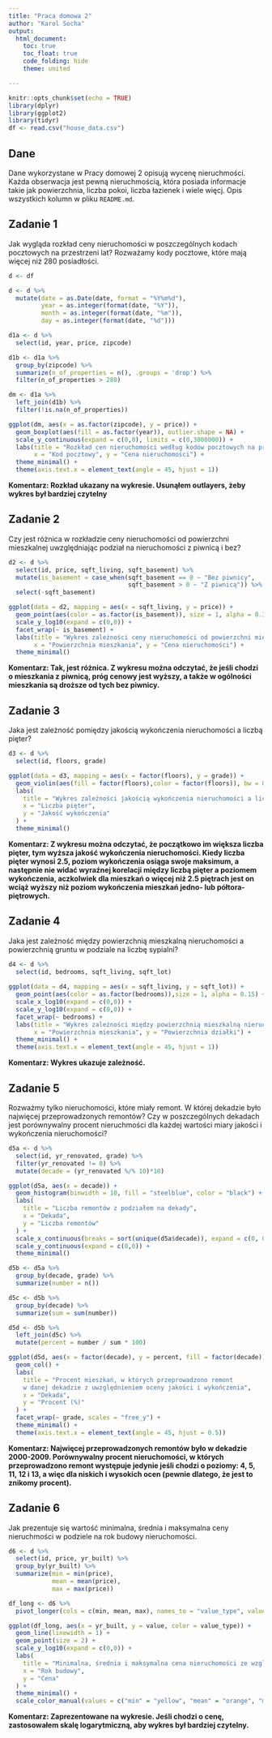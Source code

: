 ```yaml
---
title: "Praca domowa 2"
author: "Karol Socha"
output: 
  html_document:
    toc: true
    toc_float: true
    code_folding: hide
    theme: united

---
```


```r
knitr::opts_chunk$set(echo = TRUE)
library(dplyr)
library(ggplot2)
library(tidyr)
df <- read.csv("house_data.csv")
```

## Dane 
Dane wykorzystane w Pracy domowej 2 opisują wycenę nieruchmości. Każda obserwacja jest pewną nieruchmością, która posiada informacje takie jak powierzchnia, liczba pokoi, liczba łazienek i wiele więcj. Opis wszystkich kolumn w pliku `README.md`.


## Zadanie 1

Jak wygląda rozkład ceny nieruchomości w poszczególnych kodach pocztowych na przestrzeni lat? Rozważamy kody pocztowe, które mają więcej niż 280 posiadłości.

```r

d <- df

d <- d %>%
  mutate(date = as.Date(date, format = "%Y%m%d"),
         year = as.integer(format(date, "%Y")),
         month = as.integer(format(date, "%m")),
         day = as.integer(format(date, "%d")))

d1a <- d %>% 
  select(id, year, price, zipcode)

d1b <- d1a %>% 
  group_by(zipcode) %>% 
  summarize(n_of_properties = n(), .groups = 'drop') %>% 
  filter(n_of_properties > 280)

dm <- d1a %>% 
  left_join(d1b) %>% 
  filter(!is.na(n_of_properties))

ggplot(dm, aes(x = as.factor(zipcode), y = price)) +
  geom_boxplot(aes(fill = as.factor(year)), outlier.shape = NA) +
  scale_y_continuous(expand = c(0,0), limits = c(0,3000000)) +
  labs(title = "Rozkład cen nieruchomości według kodów pocztowych na przestrzeni lat",
       x = "Kod pocztowy", y = "Cena nieruchomości") +
  theme_minimal() +
  theme(axis.text.x = element_text(angle = 45, hjust = 1)) 

```

**Komentarz: Rozkład ukazany na wykresie. Usunąłem outlayers, żeby wykres był bardziej czytelny**

## Zadanie 2

Czy jest różnica w rozkładzie ceny nieruchomości od powierzchni mieszkalnej uwzględniając podział na nieruchomości z piwnicą i bez?

```r

d2 <- d %>% 
  select(id, price, sqft_living, sqft_basement) %>% 
  mutate(is_basement = case_when(sqft_basement == 0 ~ "Bez piwnicy",
                                 sqft_basement > 0 ~ "Z piwnicą")) %>% 
  select(-sqft_basement)

ggplot(data = d2, mapping = aes(x = sqft_living, y = price)) +
  geom_point(aes(color = as.factor(is_basement)), size = 1, alpha = 0.3) +
  scale_y_log10(expand = c(0,0)) +
  facet_wrap(~ is_basement) +
  labs(title = "Wykres zależności ceny nieruchomości od powierzchni mieszkalnej",
       x = "Powierzchnia mieszkania", y = "Cena nieruchomości") +
  theme_minimal() 

```

**Komentarz: Tak, jest różnica. Z wykresu można odczytać, że jeśli chodzi o mieszkania z piwnicą, próg cenowy jest wyższy, a także w ogólności mieszkania są droższe od tych bez piwnicy.**

## Zadanie 3

Jaka jest zależność pomiędzy jakością wykończenia nieruchomości a liczbą pięter? 

```r

d3 <- d %>% 
  select(id, floors, grade) 

ggplot(data = d3, mapping = aes(x = factor(floors), y = grade)) +
  geom_violin(aes(fill = factor(floors),color = factor(floors)), bw = 0.5) +
  labs(
    title = "Wykres zależności jakością wykończenia nieruchomości a liczbą pięter",
    x = "Liczba pięter", 
    y = "Jakość wykończenia"
  ) +
  theme_minimal()

```

**Komentarz: Z wykresu można odczytać, że początkowo im większa liczba pięter, tym wyższa jakość wykończenia nieruchomości. Kiedy liczba pięter wynosi 2.5, poziom wykończenia osiąga swoje maksimum, a następnie nie widać wyraźnej korelacji między liczbą pięter a poziomem wykończenia, aczkolwiek dla mieszkań o więcej niż 2.5 piętrach jest on wciąż wyższy niż poziom wykończenia mieszkań jedno- lub półtora-piętrowych.**

## Zadanie 4
Jaka jest zależność między powierzchnią mieszkalną nieruchomości a powierzchnią gruntu w podziale na liczbę sypialni?

```r

d4 <- d %>% 
  select(id, bedrooms, sqft_living, sqft_lot) 
 
ggplot(data = d4, mapping = aes(x = sqft_living, y = sqft_lot)) +
  geom_point(aes(color = as.factor(bedrooms)),size = 1, alpha = 0.15) +
  scale_x_log10(expand = c(0,0)) +
  scale_y_log10(expand = c(0,0)) +
  facet_wrap(~ bedrooms) +
  labs(title = "Wykres zależności między powierzchnią mieszkalną nieruchomości a powierzchnią gruntu",
       x = "Powierzchnia mieszkania", y = "Powierzchnia działki") +
  theme_minimal() +
  theme(axis.text.x = element_text(angle = 45, hjust = 1))

```

**Komentarz: Wykres ukazuje zależność.**

## Zadanie 5
Rozważmy tylko nieruchomości, które miały remont. W której dekadzie było najwięcej przeprowadzonych remontów? Czy w poszczególnych dekadach jest porównywalny procent nieruchmości dla każdej wartości miary jakości i wykończenia nieruchomości?

```r

d5a <- d %>% 
  select(id, yr_renovated, grade) %>% 
  filter(yr_renovated != 0) %>% 
  mutate(decade = (yr_renovated %/% 10)*10) 

ggplot(d5a, aes(x = decade)) +
  geom_histogram(binwidth = 10, fill = "steelblue", color = "black") +
  labs(
    title = "Liczba remontów z podziałem na dekady",
    x = "Dekada",
    y = "Liczba remontów"
  ) +
  scale_x_continuous(breaks = sort(unique(d5a$decade)), expand = c(0, 0)) +
  scale_y_continuous(expand = c(0,0)) +
  theme_minimal()

d5b <- d5a %>% 
  group_by(decade, grade) %>% 
  summarize(number = n())

d5c <- d5b %>% 
  group_by(decade) %>% 
  summarize(sum = sum(number))

d5d <- d5b %>% 
  left_join(d5c) %>% 
  mutate(percent = number / sum * 100)

ggplot(d5d, aes(x = factor(decade), y = percent, fill = factor(decade))) +
  geom_col() +
  labs(
    title = "Procent mieszkań, w których przeprowadzono remont 
    w danej dekadzie z uwzględnieniem oceny jakości i wykończenia",
    x = "Dekada",
    y = "Procent (%)"
  ) +
  facet_wrap(~ grade, scales = "free_y") +  
  theme_minimal() +
  theme(axis.text.x = element_text(angle = 45, hjust = 0.5))

```

**Komentarz: Najwięcej przeprowadzonych remontów było w dekadzie 2000-2009. Porównywalny procent nieruchomości, w których przeprowadzono remont występuje jedynie jeśli chodzi o poziomy: 4, 5, 11, 12 i 13, a więc dla niskich i wysokich ocen (pewnie dlatego, że jest to znikomy procent).**

## Zadanie 6

Jak prezentuje się wartość minimalna, średnia i maksymalna ceny nieruchmości w podziele na rok budowy nieruchomości.

```r

d6 <- d %>% 
  select(id, price, yr_built) %>% 
  group_by(yr_built) %>% 
  summarize(min = min(price),
            mean = mean(price),
            max = max(price))

df_long <- d6 %>%
  pivot_longer(cols = c(min, mean, max), names_to = "value_type", values_to = "value")

ggplot(df_long, aes(x = yr_built, y = value, color = value_type)) +
  geom_line(linewidth = 1) +  
  geom_point(size = 2) +  
  scale_y_log10(expand = c(0,0)) +
  labs(
    title = "Minimalna, średnia i maksymalna cena nieruchomości ze względu na rok budowy",
    x = "Rok budowy",
    y = "Cena"
  ) +
  theme_minimal() +
  scale_color_manual(values = c("min" = "yellow", "mean" = "orange", "max" = "red")) 

```

**Komentarz: Zaprezentowane na wykresie. Jeśli chodzi o cenę, zastosowałem skalę logarytmiczną, aby wykres był bardziej czytelny.**